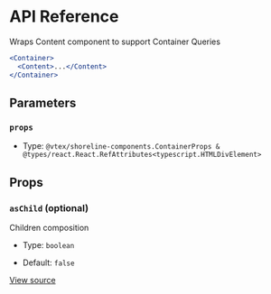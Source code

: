 # API Reference

Wraps Content component to support Container Queries

```jsx
<Container>
  <Content>...</Content>
</Container>
```

## Parameters

### `props`

- Type: `@vtex/shoreline-components.ContainerProps & @types/react.React.RefAttributes<typescript.HTMLDivElement>`

## Props

### `asChild` (optional)

Children composition

- Type: `boolean`

- Default: `false`

[View source](https://github.com/vtex/shoreline/blob/f7b6f1ffa/packages/components/src/content/container.tsx#L12)

